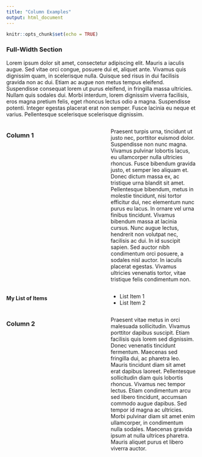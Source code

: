```yaml
---
title: "Column Examples"
output: html_document
---
```


```r
knitr::opts_chunk$set(echo = TRUE)
```

### Full-Width Section

Lorem ipsum dolor sit amet, consectetur adipiscing elit. Mauris a iaculis augue. Sed vitae orci congue, posuere dui et, aliquet ante. Vivamus quis dignissim quam, in scelerisque nulla. Quisque sed risus in dui facilisis gravida non ac dui. Etiam ac augue non metus tempus eleifend. Suspendisse consequat lorem ut purus eleifend, in fringilla massa ultricies. Nullam quis sodales dui. Morbi interdum, lorem dignissim viverra facilisis, eros magna pretium felis, eget rhoncus lectus odio a magna. Suspendisse potenti. Integer egestas placerat erat non semper. Fusce lacinia eu neque et varius. Pellentesque scelerisque scelerisque dignissim.



:::: {style="display: grid; grid-template-columns: 1fr 1fr; grid-column-gap: 50px;"}

::: {}

### Column 1

Praesent turpis urna, tincidunt ut justo nec, porttitor euismod dolor. Suspendisse non nunc magna. Vivamus pulvinar lobortis lacus, eu ullamcorper nulla ultricies rhoncus. Fusce bibendum gravida justo, et semper leo aliquam et. Donec dictum massa ex, ac tristique urna blandit sit amet. Pellentesque bibendum, metus in molestie tincidunt, nisi tortor efficitur dui, nec elementum nunc purus eu lacus. In ornare vel urna finibus tincidunt. Vivamus bibendum massa at lacinia cursus. Nunc augue lectus, hendrerit non volutpat nec, facilisis ac dui. In id suscipit sapien. Sed auctor nibh condimentum orci posuere, a sodales nisl auctor. In iaculis placerat egestas. Vivamus ultricies venenatis tortor, vitae tristique felis condimentum non.

#### My List of Items

* List Item 1
* List Item 2

:::

::: {}

### Column 2

Praesent vitae metus in orci malesuada sollicitudin. Vivamus porttitor dapibus suscipit. Etiam facilisis quis lorem sed dignissim. Donec venenatis tincidunt fermentum. Maecenas sed fringilla dui, ac pharetra leo. Mauris tincidunt diam sit amet erat dapibus laoreet. Pellentesque sollicitudin diam quis lobortis rhoncus. Vivamus nec tempor lectus. Etiam condimentum arcu sed libero tincidunt, accumsan commodo augue dapibus. Sed tempor id magna ac ultricies. Morbi pulvinar diam sit amet enim ullamcorper, in condimentum nulla sodales. Maecenas gravida ipsum at nulla ultrices pharetra. Mauris aliquet purus et libero viverra auctor.

:::

::::
